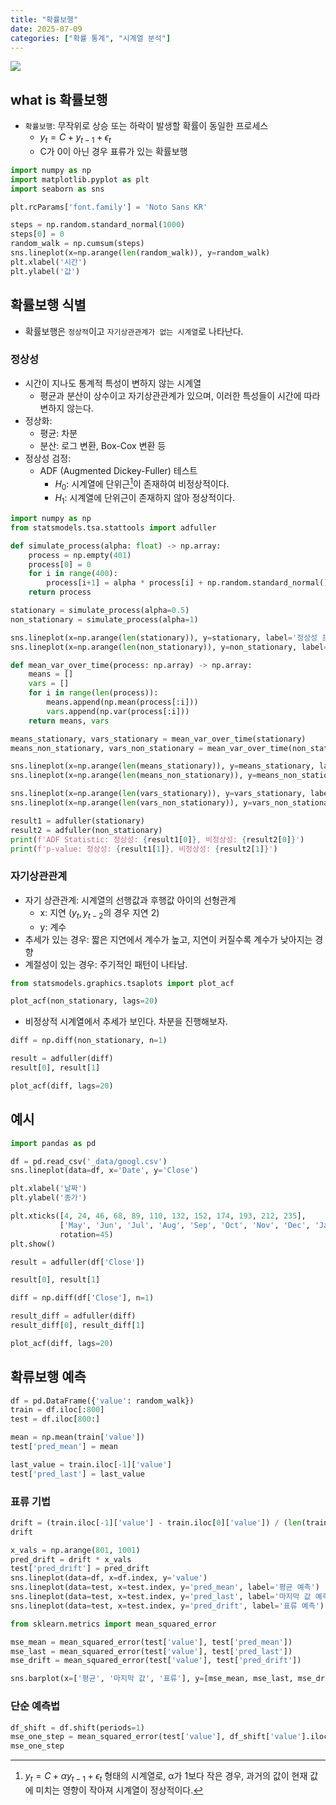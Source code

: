 ```yaml
---
title: "확률보행"
date: 2025-07-09
categories: ["확률 통계", "시계열 분석"]
---
```


![](/img/stat-thumb.jpg){.post-thumbnail}

## what is 확률보행

- `확률보행`: 무작위로 상승 또는 하락이 발생할 확률이 동일한 프로세스
    - $y_t = C + y_{t-1} + ϵ_t$
    - C가 0이 아닌 경우 표류가 있는 확률보행

```python
import numpy as np
import matplotlib.pyplot as plt
import seaborn as sns

plt.rcParams['font.family'] = 'Noto Sans KR'

steps = np.random.standard_normal(1000)
steps[0] = 0
random_walk = np.cumsum(steps)
sns.lineplot(x=np.arange(len(random_walk)), y=random_walk)
plt.xlabel('시간')
plt.ylabel('값')
```

## 확률보행 식별

- 확률보행은 `정상적`이고 `자기상관관계가 없는 시계열`로 나타난다.

### 정상성

- 시간이 지나도 통계적 특성이 변하지 않는 시계열
    - 평균과 분산이 상수이고 자기상관관계가 있으며, 이러한 특성들이 시간에 따라 변하지 않는다.
- 정상화:
    - 평균: 차분
    - 분산: 로그 변환, Box-Cox 변환 등
- 정상성 검정:
    - ADF (Augmented Dickey-Fuller) 테스트
        - $H_0$: 시계열에 단위근[^1]이 존재하여 비정상적이다.
        - $H_1$: 시계열에 단위근이 존재하지 않아 정상적이다.

[^1]: $y_t = C + αy_{t-1} + ϵ_t$ 형태의 시계열로, α가 1보다 작은 경우, 과거의 값이 현재 값에 미치는 영향이 작아져 시계열이 정상적이다.

```python
import numpy as np
from statsmodels.tsa.stattools import adfuller

def simulate_process(alpha: float) -> np.array:
    process = np.empty(401)
    process[0] = 0
    for i in range(400):
        process[i+1] = alpha * process[i] + np.random.standard_normal()
    return process

stationary = simulate_process(alpha=0.5)
non_stationary = simulate_process(alpha=1)

sns.lineplot(x=np.arange(len(stationary)), y=stationary, label='정상성 프로세스')
sns.lineplot(x=np.arange(len(non_stationary)), y=non_stationary, label='비정상성 프로세스')
```

```python
def mean_var_over_time(process: np.array) -> np.array:
    means = []
    vars = []
    for i in range(len(process)):
        means.append(np.mean(process[:i]))
        vars.append(np.var(process[:i]))
    return means, vars

means_stationary, vars_stationary = mean_var_over_time(stationary)
means_non_stationary, vars_non_stationary = mean_var_over_time(non_stationary)

sns.lineplot(x=np.arange(len(means_stationary)), y=means_stationary, label='정상성 평균')
sns.lineplot(x=np.arange(len(means_non_stationary)), y=means_non_stationary, label='비정상성 평균')
```

```python
sns.lineplot(x=np.arange(len(vars_stationary)), y=vars_stationary, label='정상성 분산')
sns.lineplot(x=np.arange(len(vars_non_stationary)), y=vars_non_stationary, label='비정상성 분산')
```

```python
result1 = adfuller(stationary)
result2 = adfuller(non_stationary)
print(f'ADF Statistic: 정상성: {result1[0]}, 비정상성: {result2[0]}')
print(f'p-value: 정상성: {result1[1]}, 비정상성: {result2[1]}')
```

### 자기상관관계

- 자기 상관관계: 시계열의 선행값과 후행값 아이의 선형관계
    - x: 지연 ($y_t, y_{t-2}$의 경우 지연 2)
    - y: 계수
- 추세가 있는 경우: 짧은 지연에서 계수가 높고, 지연이 커질수록 계수가 낮아지는 경향
- 계절성이 있는 경우: 주기적인 패턴이 나타남.

```python
from statsmodels.graphics.tsaplots import plot_acf

plot_acf(non_stationary, lags=20)
```

- 비정상적 시계열에서 추세가 보인다. 차분을 진행해보자.

```python
diff = np.diff(non_stationary, n=1)

result = adfuller(diff)
result[0], result[1]
```

```python
plot_acf(diff, lags=20)
```

## 예시

```python
import pandas as pd

df = pd.read_csv('_data/googl.csv')
sns.lineplot(data=df, x='Date', y='Close')

plt.xlabel('날짜')
plt.ylabel('종가')

plt.xticks([4, 24, 46, 68, 89, 110, 132, 152, 174, 193, 212, 235],
           ['May', 'Jun', 'Jul', 'Aug', 'Sep', 'Oct', 'Nov', 'Dec', 'Jan', 'Feb', 'Mar', 'Apr'],
           rotation=45)
plt.show()
```

```python
result = adfuller(df['Close'])

result[0], result[1]
```

```python
diff = np.diff(df['Close'], n=1)

result_diff = adfuller(diff)
result_diff[0], result_diff[1]
```

```python
plot_acf(diff, lags=20)
```

## 확류보행 예측

```python
df = pd.DataFrame({'value': random_walk})
train = df.iloc[:800]
test = df.iloc[800:]

mean = np.mean(train['value'])
test['pred_mean'] = mean

last_value = train.iloc[-1]['value']
test['pred_last'] = last_value
```

### 표류 기법

```python
drift = (train.iloc[-1]['value'] - train.iloc[0]['value']) / (len(train) - 1)
drift
```

```python
x_vals = np.arange(801, 1001)
pred_drift = drift * x_vals
test['pred_drift'] = pred_drift
sns.lineplot(data=df, x=df.index, y='value')
sns.lineplot(data=test, x=test.index, y='pred_mean', label='평균 예측')
sns.lineplot(data=test, x=test.index, y='pred_last', label='마지막 값 예측')
sns.lineplot(data=test, x=test.index, y='pred_drift', label='표류 예측')
```

```python
from sklearn.metrics import mean_squared_error

mse_mean = mean_squared_error(test['value'], test['pred_mean'])
mse_last = mean_squared_error(test['value'], test['pred_last'])
mse_drift = mean_squared_error(test['value'], test['pred_drift'])

sns.barplot(x=['평균', '마지막 값', '표류'], y=[mse_mean, mse_last, mse_drift])
```

### 단순 예측법

```python
df_shift = df.shift(periods=1)
mse_one_step = mean_squared_error(test['value'], df_shift['value'].iloc[800:])
mse_one_step
```
